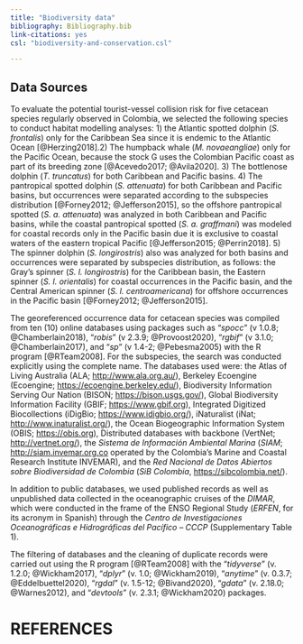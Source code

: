 ```yaml
---
title: "Biodiversity data"
bibliography: Bibliography.bib
link-citations: yes
csl: "biodiversity-and-conservation.csl"

---
```


## Data Sources

To evaluate the potential tourist-vessel collision risk for five cetacean species regularly observed in Colombia, we selected the following species to conduct habitat modelling analyses: 1) the Atlantic spotted dolphin (*S. frontalis*) only for the Caribbean Sea since it is endemic to the Atlantic Ocean [@Herzing2018].2) The humpback whale (*M. novaeangliae*) only for the Pacific Ocean, because the stock G uses the Colombian Pacific coast as part of its breeding zone [@Acevedo2017; @Avila2020]. 3) The bottlenose dolphin (*T. truncatus*) for both Caribbean and Pacific basins. 4) The pantropical spotted dolphin (*S. attenuata*) for both Caribbean and Pacific basins, but occurrences were separated according to the subspecies distribution [@Forney2012; @Jefferson2015], so the offshore pantropical spotted (*S. a. attenuata*) was analyzed in both Caribbean and Pacific basins, while the coastal pantropical spotted (*S. a. graffmani*) was modeled for coastal records only in the Pacific basin due it is exclusive to coastal waters of the eastern tropical Pacific [@Jefferson2015; @Perrin2018]. 5) The spinner dolphin (*S. longirostris*) also was analyzed for both basins and occurrences were separated by subspecies distribution, as follows: the Gray's spinner (*S. l. longirostris*) for the Caribbean basin, the Eastern spinner (*S. l. orientalis*) for coastal occurrences in the Pacific basin, and the Central American spinner (*S. l. centroamericana*) for offshore occurrences in the Pacific basin [@Forney2012; @Jefferson2015].

The georeferenced occurrence data for cetacean species was compiled from ten (10) online databases using packages such as "*spocc*" (v 1.0.8; @Chamberlain2018), "*robis*" (v 2.3.9; @Provoost2020), "*rgbif*" (v 3.1.0; @Chamberlain2017), and "*sp*" (v 1.4-2; @Pebesma2005) with the R program [@RTeam2008].
For the subspecies, the search was conducted explicitly using the complete name.
The databases used were: the Atlas of Living Australia (ALA; <http://www.ala.org.au/>), Berkeley Ecoengine (Ecoengine; <https://ecoengine.berkeley.edu/>), Biodiversity Information Serving Our Nation (BISON; <https://bison.usgs.gov/>), Global Biodiversity Information Facility (GBIF; <https://www.gbif.org>), Integrated Digitized Biocollections (iDigBio; <https://www.idigbio.org/>), iNaturalist (iNat; <http://www.inaturalist.org/>), the Ocean Biogeographic Information System (OBIS; <https://obis.org>), Distributed databases with backbone (VertNet; <http://vertnet.org/>), the *Sistema de Información Ambiental Marina* (*SIAM*; <http://siam.invemar.org.co> operated by the Colombia's Marine and Coastal Research Institute INVEMAR), and the *Red Nacional de Datos Abiertos sobre Biodiversidad de Colombia* (*SiB Colombia*, <https://sibcolombia.net/>).\

In addition to public databases, we used published records as well as unpublished data collected in the oceanographic cruises of the *DIMAR*, which were conducted in the frame of the ENSO Regional Study (*ERFEN*, for its acronym in Spanish) through the *Centro de Investigaciones Oceanográficas e Hidrográficas del Pacífico -- CCCP* (Supplementary Table 1).\

The filtering of databases and the cleaning of duplicate records were carried out using the R program [@RTeam2008] with the "*tidyverse*" (v. 1.2.0; @Wickham2017), "*dplyr*" (v. 1.0; @Wickham2019), "*anytime*" (v. 0.3.7; @Eddelbuettel2020), "*rgdal*" (v. 1.5-12; @Bivand2020), "*gdata*" (v. 2.18.0; @Warnes2012), and "*devtools*" (v. 2.3.1; @Wickham2020) packages.



# REFERENCES

::: {#refs}
:::

\pagebreak